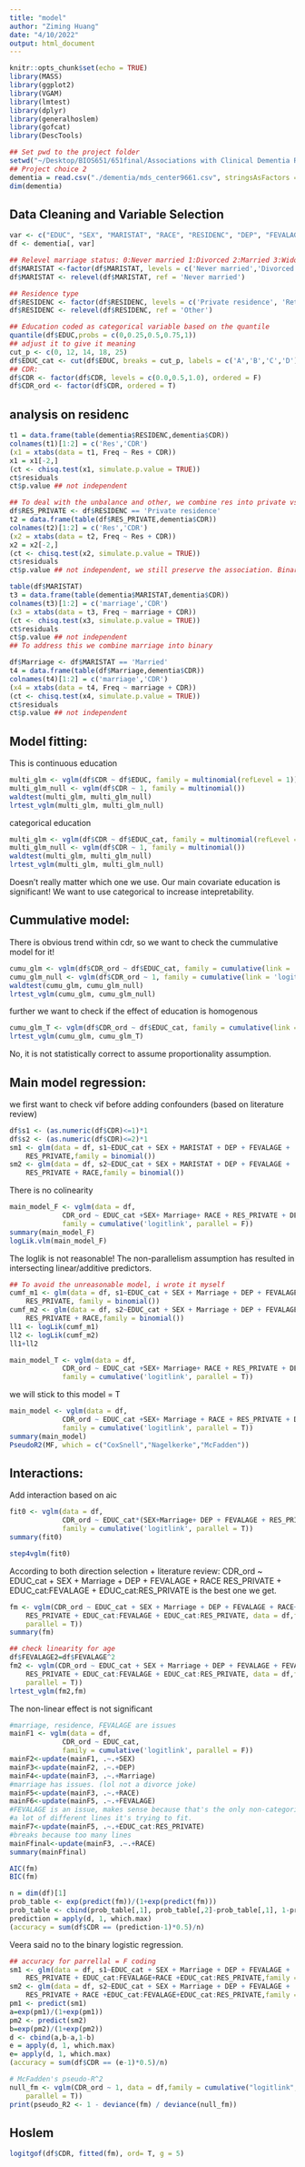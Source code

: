 ```yaml
---
title: "model"
author: "Ziming Huang"
date: "4/10/2022"
output: html_document
---
```


```r
knitr::opts_chunk$set(echo = TRUE)
library(MASS)
library(ggplot2)
library(VGAM)
library(lmtest)
library(dplyr)
library(generalhoslem)
library(gofcat)
library(DescTools)
```

```r
## Set pwd to the project folder
setwd("~/Desktop/BIOS651/651final/Associations with Clinical Dementia Rating")
## Project choice 2
dementia = read.csv("./dementia/mds_center9661.csv", stringsAsFactors = T)
dim(dementia)
```

## Data Cleaning and Variable Selection
```r
var <- c("EDUC", "SEX", "MARISTAT", "RACE", "RESIDENC", "DEP", "FEVALAGE", "CDR", "RLDEM")
df <- dementia[, var]

## Relevel marriage status: 0:Never married 1:Divorced 2:Married 3:Widowed 4:Separated
df$MARISTAT <-factor(df$MARISTAT, levels = c('Never married','Divorced','Married','Widowed','Separated'))
df$MARISTAT <- relevel(df$MARISTAT, ref = 'Never married')

## Residence type
df$RESIDENC <- factor(df$RESIDENC, levels = c('Private residence', 'Retirement community', 'Other', 'Assisted living/boarding home/adult family home', 'Skilled nursing facility/nursing home'))
df$RESIDENC <- relevel(df$RESIDENC, ref = 'Other')

## Education coded as categorical variable based on the quantile
quantile(df$EDUC,probs = c(0,0.25,0.5,0.75,1))
## adjust it to give it meaning
cut_p <- c(0, 12, 14, 18, 25)
df$EDUC_cat <- cut(df$EDUC, breaks = cut_p, labels = c('A','B','C','D'))
## CDR:
df$CDR <- factor(df$CDR, levels = c(0.0,0.5,1.0), ordered = F)
df$CDR_ord <- factor(df$CDR, ordered = T)
```

## analysis on residenc
```r
t1 = data.frame(table(dementia$RESIDENC,dementia$CDR))
colnames(t1)[1:2] = c('Res','CDR')
(x1 = xtabs(data = t1, Freq ~ Res + CDR))
x1 = x1[-2,]
(ct <- chisq.test(x1, simulate.p.value = TRUE))
ct$residuals
ct$p.value ## not independent

## To deal with the unbalance and other, we combine res into private vs non-private
df$RES_PRIVATE <- df$RESIDENC == 'Private residence'
t2 = data.frame(table(df$RES_PRIVATE,dementia$CDR))
colnames(t2)[1:2] = c('Res','CDR')
(x2 = xtabs(data = t2, Freq ~ Res + CDR))
x2 = x2[-2,]
(ct <- chisq.test(x2, simulate.p.value = TRUE))
ct$residuals
ct$p.value ## not independent, we still preserve the association. Binary res seems valid!
```


```r
table(df$MARISTAT)
t3 = data.frame(table(dementia$MARISTAT,dementia$CDR))
colnames(t3)[1:2] = c('marriage','CDR')
(x3 = xtabs(data = t3, Freq ~ marriage + CDR))
(ct <- chisq.test(x3, simulate.p.value = TRUE))
ct$residuals
ct$p.value ## not independent
## To address this we combine marriage into binary 

df$Marriage <- df$MARISTAT == 'Married'
t4 = data.frame(table(df$Marriage,dementia$CDR))
colnames(t4)[1:2] = c('marriage','CDR')
(x4 = xtabs(data = t4, Freq ~ marriage + CDR))
(ct <- chisq.test(x4, simulate.p.value = TRUE))
ct$residuals
ct$p.value ## not independent

```


## Model fitting:

This is continuous education
```r
multi_glm <- vglm(df$CDR ~ df$EDUC, family = multinomial(refLevel = 1))
multi_glm_null <- vglm(df$CDR ~ 1, family = multinomial())
waldtest(multi_glm, multi_glm_null)
lrtest_vglm(multi_glm, multi_glm_null)
```

categorical education
```r
multi_glm <- vglm(df$CDR ~ df$EDUC_cat, family = multinomial(refLevel = 1))
multi_glm_null <- vglm(df$CDR ~ 1, family = multinomial())
waldtest(multi_glm, multi_glm_null)
lrtest_vglm(multi_glm, multi_glm_null)
```

Doesn't really matter which one we use. Our main covariate education is significant! We want to use
categorical to increase intepretability.

## Cummulative model:
There is obvious trend within cdr, so we want to check the cummulative model for it!

```r
cumu_glm <- vglm(df$CDR_ord ~ df$EDUC_cat, family = cumulative(link = 'logitlink', parallel = F))
cumu_glm_null <- vglm(df$CDR_ord ~ 1, family = cumulative(link = 'logitlink', parallel = F))
waldtest(cumu_glm, cumu_glm_null)
lrtest_vglm(cumu_glm, cumu_glm_null)
```

further we want to check if the effect of education is homogenous
```r
cumu_glm_T <- vglm(df$CDR_ord ~ df$EDUC_cat, family = cumulative(link = 'logitlink', parallel = T))
lrtest_vglm(cumu_glm, cumu_glm_T)
```
No, it is not statistically correct to assume proportionality assumption.

## Main model regression:

we first want to check vif before adding confounders (based on literature review)
```r
df$s1 <- (as.numeric(df$CDR)<=1)*1
df$s2 <- (as.numeric(df$CDR)<=2)*1
sm1 <- glm(data = df, s1~EDUC_cat + SEX + MARISTAT + DEP + FEVALAGE + 
    RES_PRIVATE,family = binomial())
sm2 <- glm(data = df, s2~EDUC_cat + SEX + MARISTAT + DEP + FEVALAGE + 
    RES_PRIVATE + RACE,family = binomial())
```
There is no colinearity 


```r
main_model_F <- vglm(data = df, 
             CDR_ord ~ EDUC_cat +SEX+ Marriage+ RACE + RES_PRIVATE + DEP + FEVALAGE,
             family = cumulative('logitlink', parallel = F))
summary(main_model_F)
logLik.vlm(main_model_F)
```
The loglik is not reasonable! The non-parallelism assumption has resulted in intersecting linear/additive predictors. 
```r
## To avoid the unreasonable model, i wrote it myself
cumf_m1 <- glm(data = df, s1~EDUC_cat + SEX + Marriage + DEP + FEVALAGE + 
    RES_PRIVATE, family = binomial())
cumf_m2 <- glm(data = df, s2~EDUC_cat + SEX + Marriage + DEP + FEVALAGE + 
    RES_PRIVATE + RACE,family = binomial())
ll1 <- logLik(cumf_m1)
ll2 <- logLik(cumf_m2)
ll1+ll2
```

```r
main_model_T <- vglm(data = df, 
             CDR_ord ~ EDUC_cat +SEX+ Marriage+ RACE + RES_PRIVATE + DEP + FEVALAGE,
             family = cumulative('logitlink', parallel = T))
```

we will stick to this model = T

```r
main_model <- vglm(data = df, 
             CDR_ord ~ EDUC_cat +SEX+ Marriage + RACE + RES_PRIVATE + DEP + FEVALAGE,
             family = cumulative('logitlink', parallel = T))
summary(main_model)
PseudoR2(MF, which = c("CoxSnell","Nagelkerke","McFadden"))
```
## Interactions: 
Add interaction based on aic
```r
fit0 <- vglm(data = df, 
             CDR_ord ~ EDUC_cat*(SEX+Marriage+ DEP + FEVALAGE + RES_PRIVATE + RACE),
             family = cumulative('logitlink', parallel = T))
summary(fit0)
```

```r
step4vglm(fit0)
```



According to both direction selection + literature review: 
CDR_ord ~ EDUC_cat + SEX + Marriage + DEP + FEVALAGE + RACE
    RES_PRIVATE + EDUC_cat:FEVALAGE + EDUC_cat:RES_PRIVATE
is the best one we get.


```r
fm <- vglm(CDR_ord ~ EDUC_cat + SEX + Marriage + DEP + FEVALAGE + RACE+
    RES_PRIVATE + EDUC_cat:FEVALAGE + EDUC_cat:RES_PRIVATE, data = df,family = cumulative("logitlink", 
    parallel = T))
summary(fm)
```

```r
## check linearity for age
df$FEVALAGE2=df$FEVALAGE^2
fm2 <- vglm(CDR_ord ~ EDUC_cat + SEX + Marriage + DEP + FEVALAGE + FEVALAGE2 + RACE+
    RES_PRIVATE + EDUC_cat:FEVALAGE + EDUC_cat:RES_PRIVATE, data = df,family = cumulative("logitlink", 
    parallel = T))
lrtest_vglm(fm2,fm)
```
The non-linear effect is not significant 

```r
#marriage, residence, FEVALAGE are issues
mainF1 <- vglm(data = df, 
             CDR_ord ~ EDUC_cat,
             family = cumulative('logitlink', parallel = F))
mainF2<-update(mainF1, .~.+SEX)
mainF3<-update(mainF2, .~.+DEP)
mainF4<-update(mainF3, .~.+Marriage)
#marriage has issues. (lol not a divorce joke)
mainF5<-update(mainF3, .~.+RACE)
mainF6<-update(mainF5, .~.+FEVALAGE)
#FEVALAGE is an issue, makes sense because that's the only non-categorical so there's 
#a lot of different lines it's trying to fit.
mainF7<-update(mainF5, .~.+EDUC_cat:RES_PRIVATE)
#breaks because too many lines
mainFfinal<-update(mainF3, .~.+RACE)
summary(mainFfinal)
```


```r
AIC(fm)
BIC(fm)

n = dim(df)[1]
prob_table <- exp(predict(fm))/(1+exp(predict(fm)))
prob_table <- cbind(prob_table[,1], prob_table[,2]-prob_table[,1], 1-prob_table[,2])
prediction = apply(d, 1, which.max)
(accuracy = sum(df$CDR == (prediction-1)*0.5)/n)
```




Veera said no to the binary logistic regression.
```r
## accuracy for parrellal = F coding
sm1 <- glm(data = df, s1~EDUC_cat + SEX + Marriage + DEP + FEVALAGE + 
    RES_PRIVATE + EDUC_cat:FEVALAGE+RACE +EDUC_cat:RES_PRIVATE,family = binomial())
sm2 <- glm(data = df, s2~EDUC_cat + SEX + Marriage + DEP + FEVALAGE + 
    RES_PRIVATE + RACE +EDUC_cat:FEVALAGE+EDUC_cat:RES_PRIVATE,family = binomial())
pm1 <- predict(sm1)
a=exp(pm1)/(1+exp(pm1))
pm2 <- predict(sm2)
b=exp(pm2)/(1+exp(pm2))
d <- cbind(a,b-a,1-b)
e = apply(d, 1, which.max)
e= apply(d, 1, which.max)
(accuracy = sum(df$CDR == (e-1)*0.5)/n)
```

```r
# McFadden's pseudo-R^2
null_fm <- vglm(CDR_ord ~ 1, data = df,family = cumulative("logitlink", 
    parallel = T))
print(pseudo_R2 <- 1 - deviance(fm) / deviance(null_fm))
```

## Hoslem
```r
logitgof(df$CDR, fitted(fm), ord= T, g = 5)
```







